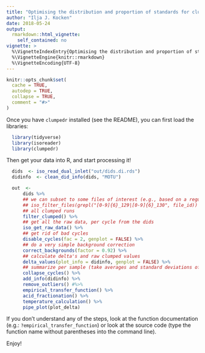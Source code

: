 ```yaml
---
title: "Optimising the distribution and proportion of standards for clumped isotope measurements"
author: "Ilja J. Kocken"
date: 2018-05-24
output:
  rmarkdown::html_vignette:
    self_contained: no
vignette: >
  %\VignetteIndexEntry{Optimising the distribution and proportion of standards for clumped isotope measurements}
  %\VignetteEngine{knitr::rmarkdown}
  %\VignetteEncoding{UTF-8}
---
```


```r
knitr::opts_chunk$set(
  cache = TRUE,
  autodep = TRUE,
  collapse = TRUE,
  comment = "#>"
)
```

Once you have `clumpedr` installed (see the README), you can first load the libraries:

```r
  library(tidyverse)
  library(isoreader)
  library(clumpedr)
```

Then get your data into R, and start processing it!

```r
  dids  <- iso_read_dual_inlet("out/dids.di.rds")
  didinfo  <- clean_did_info(dids, "MOTU")

  out  <-
      dids %>%
      ## we can subset to some files of interest (e.g., based on a regular expression)
      ## iso_filter_files(grepl("[0-9]{6}_129|[0-9]{6}_130", file_id)) %>%
      ## all clumped runs
      filter_clumped() %>%
      ## get all the raw data, per cycle from the dids
      iso_get_raw_data() %>%
      ## get rid of bad cycles
      disable_cycles(fac = 2, genplot = FALSE) %>%
      ## do a very simple background correction
      correct_backgrounds(factor = 0.92) %>%
      ## calculate delta's and raw clumped values
      delta_values(plot_info = didinfo, genplot = FALSE) %>%
      ## summarize per sample (take averages and standard deviations of all cycles)
      collapse_cycles() %>%
      add_info(didinfo) %>%
      remove_outliers() #%>%
      empirical_transfer_function() %>%
      acid_fractionation() %>%
      temperature_calculation() %>%
      pipe_plot(plot_delta)
```

If you don't understand any of the steps, look at the function documentation
(e.g.: `?empirical_transfer_function`) or look at the source code (type the
function name without parentheses into the command line).

Enjoy!